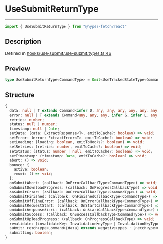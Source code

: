 

# UseSubmitReturnType

<div class="api-docs__separator" data-reactroot="">

---

</div><div class="api-docs__import" data-reactroot="">

```ts
import { UseSubmitReturnType } from "@hyper-fetch/react"
```

</div><div class="api-docs__section">

## Description

</div><div class="api-docs__description"><span class="api-docs__do-not-parse">



</span></div><p class="api-docs__definition">

Defined in [hooks/use-submit/use-submit.types.ts:46](https://github.com/BetterTyped/hyper-fetch/blob/993719ed/packages/react/src/hooks/use-submit/use-submit.types.ts#L46)

</p><div class="api-docs__section">

## Preview

</div><div class="api-docs__preview type single">

```ts
type UseSubmitReturnType<CommandType> = Omit<UseTrackedStateType<CommandType>, loading> & UseTrackedStateActions<CommandType> & { abort: () => void; bounce: { active: boolean; reset: () => void }; onSubmitAbort: (callback: OnErrorCallbackType<CommandType>) => void; onSubmitDownloadProgress: (callback: OnProgressCallbackType) => void; onSubmitError: (callback: OnErrorCallbackType<CommandType>) => void; onSubmitFinished: (callback: OnFinishedCallbackType<CommandType>) => void; onSubmitOfflineError: (callback: OnErrorCallbackType<CommandType>) => void; onSubmitRequestStart: (callback: OnStartCallbackType<CommandType>) => void; onSubmitResponseStart: (callback: OnStartCallbackType<CommandType>) => void; onSubmitSuccess: (callback: OnSuccessCallbackType<CommandType>) => void; onSubmitUploadProgress: (callback: OnProgressCallbackType) => void; revalidate: (invalidateKey: InvalidationKeyType | InvalidationKeyType[]) => void; submit: FetchMethodType<CommandType>; submitting: boolean };
```

</div><div class="api-docs__section">

## Structure

</div><div class="api-docs__returns">

```ts
{
  data: null | T extends Command<infer D, any, any, any, any, any, any, any, any, any, any> ? D : never;
  error: null | T extends Command<any, any, any, infer G, infer L, any, any, any, any, any, any> ? \G\ | \L\ : never;
  retries: number;
  status: null | number;
  timestamp: null | Date;
  setData: (data: ExtractResponse<T>, emitToCache?: boolean) => void;
  setError: (error: ExtractError<T>, emitToCache?: boolean) => void;
  setLoading: (loading: boolean, emitToHooks?: boolean) => void;
  setRetries: (retries: number, emitToCache?: boolean) => void;
  setStatus: (status: number | null, emitToCache?: boolean) => void;
  setTimestamp: (timestamp: Date, emitToCache?: boolean) => void;
  abort: () => void;
  bounce: {
    active: boolean;
    reset: () => void;
  };
  onSubmitAbort: (callback: OnErrorCallbackType<CommandType>) => void;
  onSubmitDownloadProgress: (callback: OnProgressCallbackType) => void;
  onSubmitError: (callback: OnErrorCallbackType<CommandType>) => void;
  onSubmitFinished: (callback: OnFinishedCallbackType<CommandType>) => void;
  onSubmitOfflineError: (callback: OnErrorCallbackType<CommandType>) => void;
  onSubmitRequestStart: (callback: OnStartCallbackType<CommandType>) => void;
  onSubmitResponseStart: (callback: OnStartCallbackType<CommandType>) => void;
  onSubmitSuccess: (callback: OnSuccessCallbackType<CommandType>) => void;
  onSubmitUploadProgress: (callback: OnProgressCallbackType) => void;
  revalidate: (invalidateKey: InvalidationKeyType | InvalidationKeyType[]) => void;
  submit: FetchType<Command>[data] extends NegativeTypes ? (FetchType<Command>[params] extends NegativeTypes ? (options?: FetchType<Command>) => Promise<ClientResponseType<ExtractResponse<Command>, ExtractError<Command>>> : (options: FetchType<Command>) => Promise<ClientResponseType<ExtractResponse<Command>, ExtractError<Command>>>) : (options: FetchType<Command>) => Promise<ClientResponseType<ExtractResponse<Command>, ExtractError<Command>>>;
  submitting: boolean;
}
```

</div>